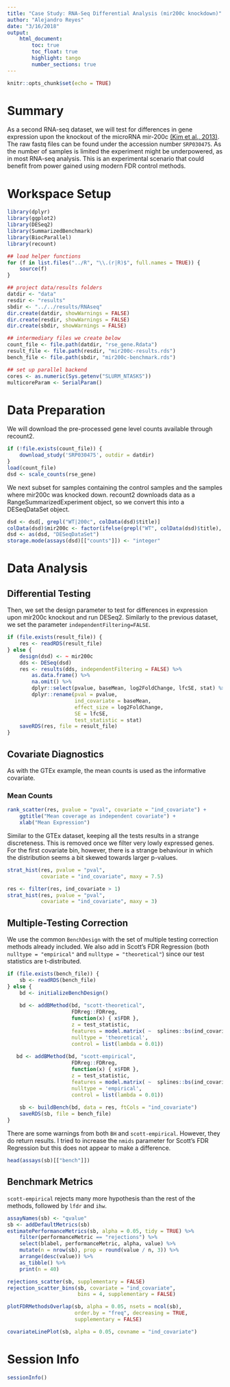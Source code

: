 ```yaml
---
title: "Case Study: RNA-Seq Differential Analysis (mir200c knockdown)"
author: "Alejandro Reyes"
date: "3/16/2018"
output: 
    html_document:
        toc: true
        toc_float: true
        highlight: tango
        number_sections: true
---
```


```r
knitr::opts_chunk$set(echo = TRUE)
```

# Summary

As a second RNA-seq dataset, we will test for differences in gene expression upon the knockout of the microRNA mir-200c [(Kim et al., 2013)](http://dx.doi.org/10.1038/nsmb.2701).  The raw fastq files can be found under the accession number `SRP030475`. As the number of samples is limited the experiment might be underpowered, as in most RNA-seq analysis. This is an experimental scenario that could benefit from power gained using modern FDR control methods.

# Workspace Setup

```r
library(dplyr)
library(ggplot2)
library(DESeq2)
library(SummarizedBenchmark)
library(BiocParallel)
library(recount)

## load helper functions
for (f in list.files("../R", "\\.(r|R)$", full.names = TRUE)) {
    source(f)
}

## project data/results folders
datdir <- "data"
resdir <- "results"
sbdir <- "../../results/RNAseq"
dir.create(datdir, showWarnings = FALSE)
dir.create(resdir, showWarnings = FALSE)
dir.create(sbdir, showWarnings = FALSE)

## intermediary files we create below
count_file <- file.path(datdir, "rse_gene.Rdata")
result_file <- file.path(resdir, "mir200c-results.rds")
bench_file <- file.path(sbdir, "mir200c-benchmark.rds")

## set up parallel backend
cores <- as.numeric(Sys.getenv("SLURM_NTASKS"))
multicoreParam <- SerialParam()
```


# Data Preparation

We will download the pre-processed gene level counts available through recount2.

```r
if (!file.exists(count_file)) {
    download_study('SRP030475', outdir = datdir)
}
load(count_file)
dsd <- scale_counts(rse_gene)
```

We next subset for samples containing the control samples and the samples where mir200c was knocked down. recount2 downloads data as a RangeSummarizedExperiment object, so we convert this into a DESeqDataSet object. 

```r
dsd <- dsd[, grepl("WT|200c", colData(dsd)$title)]
colData(dsd)$mir200c <- factor(ifelse(grepl("WT", colData(dsd)$title), "WT", "KO"))
dsd <- as(dsd, "DESeqDataSet")
storage.mode(assays(dsd)[["counts"]]) <- "integer"
```

# Data Analysis

## Differential Testing

Then, we set the design parameter to test for differences in expression upon mir200c knockout and run DESeq2. Similarly to the previous dataset, we set the parameter `independentFiltering=FALSE`.

```r
if (file.exists(result_file)) {
    res <- readRDS(result_file)
} else {
    design(dsd) <- ~ mir200c
    dds <- DESeq(dsd)
    res <- results(dds, independentFiltering = FALSE) %>% 
        as.data.frame() %>%
        na.omit() %>% 
        dplyr::select(pvalue, baseMean, log2FoldChange, lfcSE, stat) %>%
        dplyr::rename(pval = pvalue,
                      ind_covariate = baseMean, 
                      effect_size = log2FoldChange,
                      SE = lfcSE, 
                      test_statistic = stat)
    saveRDS(res, file = result_file)
}
```

## Covariate Diagnostics

As with the GTEx example, the mean counts is used as the informative covariate.

### Mean Counts

```r
rank_scatter(res, pvalue = "pval", covariate = "ind_covariate") +
    ggtitle("Mean coverage as independent covariate") +
    xlab("Mean Expression")
```

Similar to the GTEx dataset, keeping all the tests results in a strange discreteness.
This is removed once we filter very lowly expressed genes.
For the first covariate bin, however, there is a strange behaviour in which the distribution seems a bit skewed towards larger p-values. 

```r
strat_hist(res, pvalue = "pval",
           covariate = "ind_covariate", maxy = 7.5)

res <- filter(res, ind_covariate > 1)
strat_hist(res, pvalue = "pval",
           covariate = "ind_covariate", maxy = 3)
```

## Multiple-Testing Correction

We use the common `BenchDesign` with the set of multiple testing correction 
methods already included. We also add in Scott's FDR Regression (both
`nulltype = "empirical"` and `nulltype = "theoretical"`)
since our test statistics are t-distributed. 

```r
if (file.exists(bench_file)) {
    sb <- readRDS(bench_file)
} else {
    bd <- initializeBenchDesign()
    
    bd <- addBMethod(bd, "scott-theoretical",
                     FDRreg::FDRreg,
                     function(x) { x$FDR },
                     z = test_statistic,
                     features = model.matrix( ~  splines::bs(ind_covariate, df = 3) - 1),
                     nulltype = 'theoretical',
                     control = list(lambda = 0.01))
    
   bd <- addBMethod(bd, "scott-empirical",
                     FDRreg::FDRreg,
                     function(x) { x$FDR },
                     z = test_statistic,
                     features = model.matrix( ~  splines::bs(ind_covariate, df = 3) - 1),
                     nulltype = 'empirical',
                     control = list(lambda = 0.01))
   
    sb <- buildBench(bd, data = res, ftCols = "ind_covariate")
    saveRDS(sb, file = bench_file)
}
```

There are some warnings from both `BH` and `scott-empirical`. However, they do return results.
I tried to increase the `nmids` parameter for Scott's FDR Regression but this does not appear to make a difference.

```r
head(assays(sb)[["bench"]])
```

## Benchmark Metrics

`scott-empirical` rejects many more hypothesis than the rest of the methods, followed by `lfdr` and `ihw`.

```r
assayNames(sb) <- "qvalue"
sb <- addDefaultMetrics(sb)
estimatePerformanceMetrics(sb, alpha = 0.05, tidy = TRUE) %>%
    filter(performanceMetric == "rejections") %>%
    select(blabel, performanceMetric, alpha, value) %>%
    mutate(n = nrow(sb), prop = round(value / n, 3)) %>%
    arrange(desc(value)) %>%
    as_tibble() %>%
    print(n = 40)
```

```r
rejections_scatter(sb, supplementary = FALSE)
rejection_scatter_bins(sb, covariate = "ind_covariate",
                       bins = 4, supplementary = FALSE)
```

```r
plotFDRMethodsOverlap(sb, alpha = 0.05, nsets = ncol(sb),
                      order.by = "freq", decreasing = TRUE,
                      supplementary = FALSE)
```

```r
covariateLinePlot(sb, alpha = 0.05, covname = "ind_covariate")
```

# Session Info

```r
sessionInfo()
```
